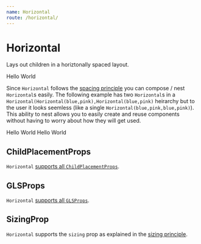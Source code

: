 ```yaml
---
name: Horizontal
route: /horizontal/
---
```



# Horizontal 

Lays out children in a horiztonally spaced layout.

<Playground>
  <Horizontal>
    <Flex style={{backgroundColor: "lightskyblue"}}>Hello</Flex>
    <Flex style={{backgroundColor: "lightpink"}}>World</Flex>
  </Horizontal>
</Playground>

Since `Horizontal` follows the [spacing principle][principle-spacing] you can compose / nest `Horizontal`s easily. The following example has two `Horizontal`s in a `Horizontal(Horizontal(blue,pink),Horizontal(blue,pink)` heirarchy but to the user it looks seemless (like a single `Horizontal(blue,pink,blue,pink)`). This ability to nest allows you to easily create and reuse components without having to worry about how they will get used.

<Playground>
  <Horizontal>
    <Horizontal sizing="flex">
      <Flex style={{backgroundColor: "lightskyblue"}}>Hello</Flex>
      <Flex style={{backgroundColor: "lightpink"}}>World</Flex>
    </Horizontal>
    <Horizontal sizing="flex">
      <Flex style={{backgroundColor: "lightskyblue"}}>Hello</Flex>
      <Flex style={{backgroundColor: "lightpink"}}>World</Flex>
    </Horizontal>
  </Horizontal>
</Playground>

## ChildPlacementProps

`Horizontal` [supports all `ChildPlacementProps`][common-types].

## GLSProps

`Horizontal` [supports all `GLSProps`][common-types].

## SizingProp

`Horizontal` supports the `sizing` prop as explained in the [sizing principle][principle-sizing].

[common-types]:../common-types/
[principle-spacing]:../principle-spacing/
[principle-sizing]:../principle-sizing/
